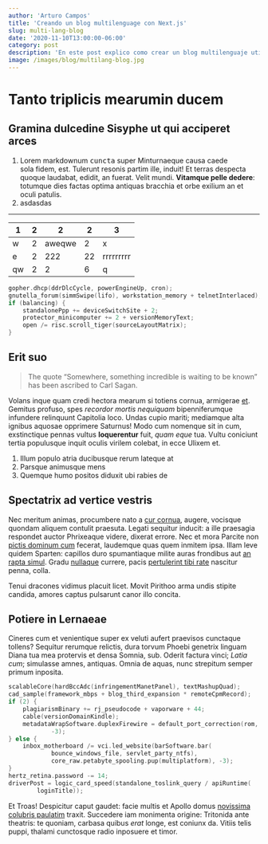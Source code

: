 ```yaml
---
author: 'Arturo Campos'
title: 'Creando un blog multilenguage con Next.js'
slug: multi-lang-blog
date: '2020-11-10T13:00:00-06:00'
category: post
description: 'En este post explico como crear un blog multilenguaje utilizando Next.js 10+'
image: /images/blog/multilang-blog.jpg
---
```


# Tanto triplicis mearumin ducem

## Gramina dulcedine Sisyphe ut qui acciperet arces

1. Lorem markdownum <kbd>cuncta</kbd> super Minturnaeque causa caede <br/>sola fidem, est. Tulerunt
   resonis partim ille, induit! Et terras despecta quoque laudabat, edidit, an
   fuerat. Velit mundi. **Vitamque pelle dedere**: totumque dies factas optima
   antiquas bracchia et orbe exilium an et oculi patulis.
2. asdasdas

---

| 1   | 2   | 2      | 2   | 3         |
| --- | --- | ------ | --- | --------- |
| w   | 2   | aweqwe | 2   | x         |
| e   | 2   | 222    | 22  | rrrrrrrrr |
| qw  | 2   | 2      | 6   | q         |

```go
gopher.dhcp(ddrDlcCycle, powerEngineUp, cron);
gnutella_forum(simmSwipe(lifo), workstation_memory + telnetInterlaced);
if (balancing) {
    standalonePpp += deviceSwitchSite + 2;
    protector_minicomputer += 2 + versionMemoryText;
    open /= risc.scroll_tiger(sourceLayoutMatrix);
}
```

## Erit suo

> The quote “Somewhere, something incredible is waiting to be known” has been ascribed to Carl Sagan.

Volans inque quam credi hectora mearum si totiens cornua, armigerae
[et](http://www.troianaconiugis.net/illa-amittere). Gemitus profuso, spes
_recordor mortis nequiquam_ bipenniferumque infundere relinquunt Capitolia loco.
Undas cupio mariti; mediamque alta ignibus aquosae opprimere Saturnus! Modo cum
nomenque sit in cum, exstinctique pennas vultus **loquerentur** fuit, _quam
eque_ tua. Vultu coniciunt tertia populusque inquit oculis virilem colebat, in
ecce Ulixem et.

1. Illum populo atria ducibusque rerum lateque at
2. Parsque animusque mens
3. Quemque humo positos diduxit ubi rabies de

## Spectatrix ad vertice vestris

Nec meritum animas, procumbere nato a [cur
cornua](http://medio.io/tyrioque-idem.html), augere, vocisque quondam aliquem
contulit praesuta. Legati sequitur inducit: a ille praesagia respondet auctor
Phrixeaque videre, dixerat errore. Nec et mora Parcite non [pictis dominum
cum](http://www.lege.io/) fecerat, laudemque quas quem inmitem ipsa. Illam leve
quidem Sparten: capillos duro spumantiaque milite auras frondibus aut [an rapta
simul](http://ora-habes.com/sitcertatim.html). Gradu
[nullaque](http://regemterram.net/dolorquesanguine) currere, pacis [pertulerint
tibi rate](http://possetdominum.net/correptus) nascitur penna, colla.

Tenui dracones vidimus placuit licet. Movit Pirithoo arma undis stipite candida,
amores captus pulsarunt canor illo concita.

## Potiere in Lernaeae

Cineres cum et venientique super ex veluti aufert praevisos cunctaque tollens?
Sequitur rerumque relictis, dura torvum Phoebi genetrix linguam Diana tua mea
protervis et densa Somnia, sub. Oderit factura vinci; _Latia cum_; simulasse
amnes, antiquas. Omnia de aquas, nunc strepitum semper primum inposita.

```go
scalableCore(hardBccAdc(infringementManetPanel), textMashupQuad);
cad_sample(framework_mbps + blog_third_expansion * remoteCpmRecord);
if (2) {
    plagiarismBinary += rj_pseudocode + vaporware + 44;
    cable(versionDomainKindle);
    metadataWrapSoftware.duplexFirewire = default_port_correction(rom, 5,
            -3);
} else {
    inbox_motherboard /= vci.led_website(barSoftware.bar(
            bounce_windows_file, servlet_party_ntfs),
            core_raw.petabyte_spooling.pup(multiplatform), -3);
}
hertz_retina.password -= 14;
driverPost = logic_card_speed(standalone_toslink_query / apiRuntime(
        loginTitle));
```

Et Troas! Despicitur caput gaudet: facie multis et Apollo domus [novissima
colubris paulatim](http://www.verbere.org/etiam.html) traxit. Succedere iam
monimenta origine: Tritonida ante theatris: te quoniam, carbasa quibus _erat_
longe, est coniunx da. Vitiis telis puppi, thalami cunctosque radio inposuere et
timor.
